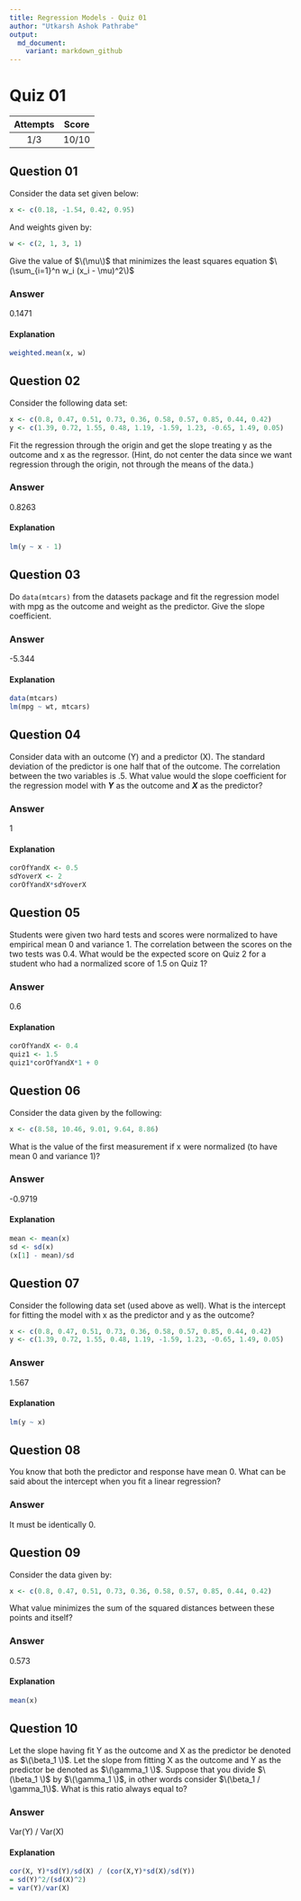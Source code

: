 ```yaml
---
title: Regression Models - Quiz 01
author: "Utkarsh Ashok Pathrabe"
output:
  md_document:
    variant: markdown_github
---
```


Quiz 01
=======  

|Attempts|Score|  
|:------:|:---:|  
|   1/3  |10/10|  

Question 01
-----------  
Consider the data set given below:  
```r
x <- c(0.18, -1.54, 0.42, 0.95)
```  
And weights given by:  
```r
w <- c(2, 1, 3, 1)
```  
Give the value of $\(\mu\)$ that minimizes the least squares equation
$\(\sum_{i=1}^n w_i (x_i - \mu)^2\)$  

### Answer  
0.1471  

#### Explanation  
```r
weighted.mean(x, w)
```  

Question 02
-----------  
Consider the following data set:  
```r
x <- c(0.8, 0.47, 0.51, 0.73, 0.36, 0.58, 0.57, 0.85, 0.44, 0.42)
y <- c(1.39, 0.72, 1.55, 0.48, 1.19, -1.59, 1.23, -0.65, 1.49, 0.05)
```  
Fit the regression through the origin and get the slope treating y as the outcome and x as the regressor. (Hint, do not center the data since we want regression through the origin, not through the means of the data.)  

### Answer  
0.8263  

#### Explanation  
```r
lm(y ~ x - 1)
```  

Question 03  
-----------  
Do `data(mtcars)` from the datasets package and fit the regression model with mpg as the outcome and weight as the predictor. Give the slope coefficient.  

### Answer  
-5.344  

#### Explanation  
```r
data(mtcars)
lm(mpg ~ wt, mtcars)
```

Question 04
-----------  
Consider data with an outcome (Y) and a predictor (X). The standard deviation of the predictor is one half that of the outcome. The correlation between the two variables is .5. What value would the slope coefficient for the regression model with <b><i>Y</i></b> as the outcome and <b><i>X</i></b> as the predictor?  

### Answer  
1  

#### Explanation  
```r
corOfYandX <- 0.5
sdYoverX <- 2
corOfYandX*sdYoverX
```

Question 05
-----------  
Students were given two hard tests and scores were normalized to have empirical mean 0 and variance 1. The correlation between the scores on the two tests was 0.4. What would be the expected score on Quiz 2 for a student who had a normalized score of 1.5 on Quiz 1?  

### Answer  
0.6  

#### Explanation  
```r
corOfYandX <- 0.4
quiz1 <- 1.5
quiz1*corOfYandX*1 + 0
```  

Question 06
-----------  
Consider the data given by the following:  
```r
x <- c(8.58, 10.46, 9.01, 9.64, 8.86)
```  
What is the value of the first measurement if x were normalized (to have mean 0 and variance 1)?

### Answer  
-0.9719  

#### Explanation  
```r
mean <- mean(x)
sd <- sd(x)
(x[1] - mean)/sd
```  

Question 07
-----------  
Consider the following data set (used above as well). What is the intercept for fitting the model with x as the predictor and y as the outcome?  
```r
x <- c(0.8, 0.47, 0.51, 0.73, 0.36, 0.58, 0.57, 0.85, 0.44, 0.42)
y <- c(1.39, 0.72, 1.55, 0.48, 1.19, -1.59, 1.23, -0.65, 1.49, 0.05)
```  

### Answer  
1.567  

#### Explanation  
```r
lm(y ~ x)
```  

Question 08
-----------  
You know that both the predictor and response have mean 0. What can be said about the intercept when you fit a linear regression?  

### Answer  
It must be identically 0.  

Question 09
-----------  
Consider the data given by:  
```r
x <- c(0.8, 0.47, 0.51, 0.73, 0.36, 0.58, 0.57, 0.85, 0.44, 0.42)
```  
What value minimizes the sum of the squared distances between these points and itself?  

### Answer  
0.573  

#### Explanation  
```r
mean(x)
```  

Question 10
-----------  
Let the slope having fit Y as the outcome
and X as the predictor be denoted as $\(\beta_1 \)$. Let the slope from fitting X as the outcome and Y as the predictor be denoted as $\(\gamma_1 \)$. Suppose that you divide $\(\beta_1 \)$ by $\(\gamma_1 \)$, in other words consider $\(\beta_1 / \gamma_1\)$. What is this ratio always equal to?  

### Answer  
Var(Y) / Var(X)  

#### Explanation  
```r
cor(X, Y)*sd(Y)/sd(X) / (cor(X,Y)*sd(X)/sd(Y))
= sd(Y)^2/(sd(X)^2) 
= var(Y)/var(X)
```  